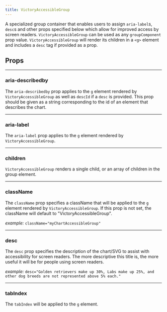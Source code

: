 ```yaml
---
title: VictoryAccessibleGroup
---
```


A specialized group container that enables users to assign `aria-label`s, `desc`s and other props specified below which allow for improved access by screen readers. `VictoryAccessibleGroup` can be used as any `groupComponent` prop value. `VictoryAccessibleGroup` will render its children in a `<g>` element and includes a `desc` tag if provided as a prop.

## Props

---

### aria-describedby

<Badges>
  <TypeBadge value="string" />
</Badges>

The `aria-describedby` prop applies to the `g` element rendered by `VictoryAccessibleGroup` as well as `descId` if a `desc` is provided. This prop should be given as a string corresponding to the id of an element that describes the chart.

---

### aria-label

<Badges>
  <TypeBadge value="string" />
</Badges>

The `aria-label` prop applies to the `g` element rendered by `VictoryAccessibleGroup`.

---

### children

<Badges>
  <TypeBadge value="ReactElement | ReactElement[]" />
</Badges>

`VictoryAccessibleGroup` renders a single child, or an array of children in the group element.

---

### className

<Badges>
  <TypeBadge value="string" />
</Badges>

The `className` prop specifies a className that will be applied to the `g` element rendered by `VictoryAccessibleGroup`. If this prop is not set, the className will default to "VictoryAccessibleGroup".

_example:_ `className="myChartAccessibleGroup"`

---

### desc

<Badges>
  <TypeBadge value="string" />
</Badges>

The `desc` prop specifies the description of the chart/SVG to assist with accessibility for screen readers. The more descriptive this title is, the more useful it will be for people using screen readers.

_example:_ `desc="Golden retrievers make up 30%, Labs make up 25%, and other dog breeds are not represented above 5% each."`

---

### tabIndex

<Badges>
  <TypeBadge value="number" />
</Badges>

The `tabIndex` will be applied to the `g` element.

